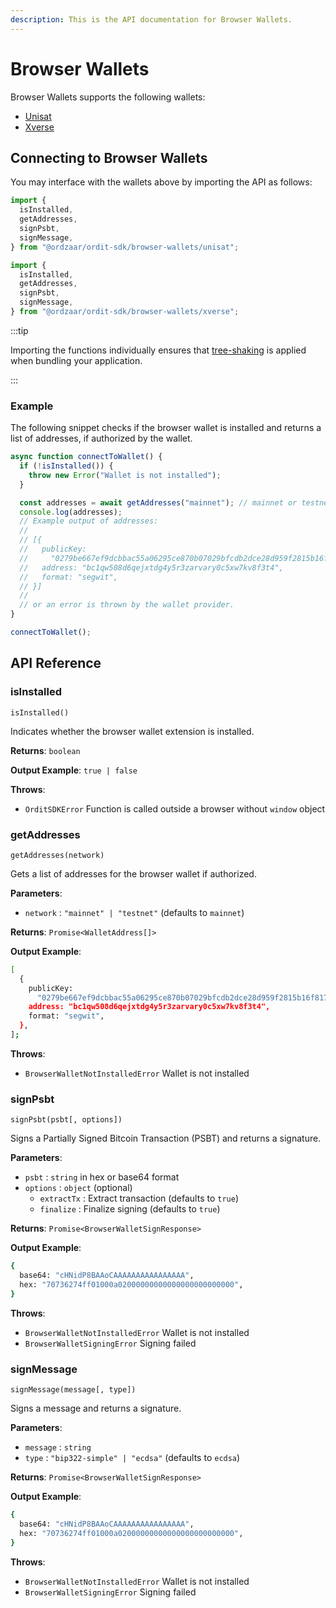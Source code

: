 ```yaml
---
description: This is the API documentation for Browser Wallets.
---
```



# Browser Wallets

Browser Wallets supports the following wallets:

- [Unisat](https://unisat.io/)
- [Xverse](https://www.xverse.app/)

## Connecting to Browser Wallets

You may interface with the wallets above by importing the API as follows:

<Tabs>
  <TabItem value="Unisat">

```js
import {
  isInstalled,
  getAddresses,
  signPsbt,
  signMessage,
} from "@ordzaar/ordit-sdk/browser-wallets/unisat";
```

  </TabItem>
  <TabItem value="Xverse">

```js
import {
  isInstalled,
  getAddresses,
  signPsbt,
  signMessage,
} from "@ordzaar/ordit-sdk/browser-wallets/xverse";
```

  </TabItem>
</Tabs>

:::tip

Importing the functions individually ensures that [tree-shaking](https://developer.mozilla.org/en-US/docs/Glossary/Tree_shaking) is applied when bundling your application.

:::

### Example

The following snippet checks if the browser wallet is installed and returns a list of addresses, if authorized by the wallet.

```js
async function connectToWallet() {
  if (!isInstalled()) {
    throw new Error("Wallet is not installed");
  }

  const addresses = await getAddresses("mainnet"); // mainnet or testnet
  console.log(addresses);
  // Example output of addresses:
  //
  // [{
  //   publicKey:
  //     "0279be667ef9dcbbac55a06295ce870b07029bfcdb2dce28d959f2815b16f81798",
  //   address: "bc1qw508d6qejxtdg4y5r3zarvary0c5xw7kv8f3t4",
  //   format: "segwit",
  // }]
  //
  // or an error is thrown by the wallet provider.
}

connectToWallet();
```

## API Reference

### isInstalled

`isInstalled()`

Indicates whether the browser wallet extension is installed.

**Returns**: `boolean`

**Output Example**: `true | false`

**Throws**:

- `OrditSDKError` Function is called outside a browser without `window` object

### getAddresses

`getAddresses(network)`

Gets a list of addresses for the browser wallet if authorized.

**Parameters**:

- `network` : `"mainnet" | "testnet"` (defaults to `mainnet`)

**Returns**: `Promise<WalletAddress[]>`

**Output Example**:

```bash
[
  {
    publicKey:
      "0279be667ef9dcbbac55a06295ce870b07029bfcdb2dce28d959f2815b16f81798",
    address: "bc1qw508d6qejxtdg4y5r3zarvary0c5xw7kv8f3t4",
    format: "segwit",
  },
];
```

**Throws**:

- `BrowserWalletNotInstalledError` Wallet is not installed

### signPsbt

`signPsbt(psbt[, options])`

Signs a Partially Signed Bitcoin Transaction (PSBT) and returns a signature.

**Parameters**:

- `psbt` : `string` in hex or base64 format
- `options` : `object` (optional)
  - `extractTx` : Extract transaction (defaults to `true`)
  - `finalize` : Finalize signing (defaults to `true`)

**Returns**: `Promise<BrowserWalletSignResponse>`

**Output Example**:

```bash
{
  base64: "cHNidP8BAAoCAAAAAAAAAAAAAAAA",
  hex: "70736274ff01000a02000000000000000000000000",
}
```

**Throws**:

- `BrowserWalletNotInstalledError` Wallet is not installed
- `BrowserWalletSigningError` Signing failed

### signMessage

`signMessage(message[, type])`

Signs a message and returns a signature.

**Parameters**:

- `message` : `string`
- `type` : `"bip322-simple" | "ecdsa"` (defaults to `ecdsa`)

**Returns**: `Promise<BrowserWalletSignResponse>`

**Output Example**:

```bash
{
  base64: "cHNidP8BAAoCAAAAAAAAAAAAAAAA",
  hex: "70736274ff01000a02000000000000000000000000",
}
```

**Throws**:

- `BrowserWalletNotInstalledError` Wallet is not installed
- `BrowserWalletSigningError` Signing failed

